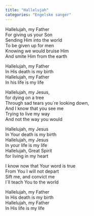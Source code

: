 ```yaml
---
title: "Hallelujah"
categories: "Engelske sanger"
---
```


Hallelujah, my Father  
For giving us your Son  
Sending Him into the world  
To be given up for men  
Knowing we would bruise Him  
And smite Him from the earth

Hallelujah, my Father  
In His death is my birth  
Hallelujah, my Father  
In his life is my life

Hallelujah, my Jesus,  
for dying on a tree  
Through sad tears you´re looking down,  
And I know that you see me  
Trying to live my way  
And not the way you would

Hallelujah, my Jesus  
In Your death is my birth  
Hallelujah, my Jesus  
In your life is my life  
Hallelujah, Great Spirit  
for living in my heart

I know now that Your word is true  
From You I will not depart  
Sift me, and convict me  
I´ll teach You to the world

Hallelujah, my Father  
In His death is my birth  
Hallelujah, my Father  
In His life is my life
